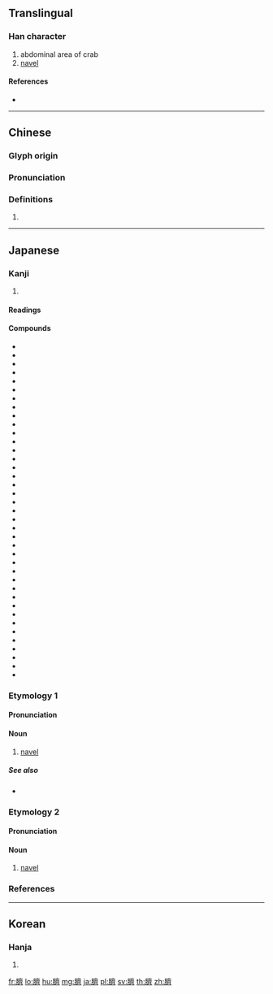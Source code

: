 {{character info/new}}
{{also|脐|𦜝}}
==Translingual==
{{Han simplified forms|臍|𦜝|脐|ex=y}}

===Han character===
{{Han char|rn=130|rad=肉|as=14|sn=18|four=70223|canj=BYX|ids=⿰⺼齊}}

# abdominal area of crab
# [[navel]]

====References====
* {{Han ref|kx=0996.250|dkj=29967|hdz=32121.050|uh=81CD|ud=33229|bh=C2C0|bd=49856}}

----

==Chinese==
{{zh-forms|s=脐}}

===Glyph origin===
{{Han etym}}

===Pronunciation===
{{zh-pron
|m=qí
|c=ci4
|h=pfs=
|md=
|mn=qz,xm,zz:chê/châi
|mn_note=chê - literary; châi - vernacular
|w=
|mc=y
|oc=y
|cat=
}}

===Definitions===
{{zh-hanzi}}

# {{rfdef|lang=zh}}

----

==Japanese==

===Kanji===
{{ja-kanji|grade=|rs=肉14|style=ky|shin=𦜝}}

# {{defn|lang=ja|sort=肉14}}

====Readings====
{{ja-readings|goon=[[ざい]] (zai)|kanon=[[せい]] (sei)|kun=[[へそ]] (heso), [[ほぞ]] (hozo)}}

====Compounds====
{{der-top|Compounds}}
* {{ja-r|膃肭臍|おっとせい|[[fur seal]]}}
* {{ja-r|観念の臍を固める|かんねん の ほぞ を かためる}}
* {{ja-r|臍炎|さいえん}}
* {{ja-r|臍下|さいか}}
* {{ja-r|臍窩|さいか}}
* {{ja-r|臍下丹田|さいかたんでん}}
* {{ja-r|臍疝痛|さいせんつう}}
* {{ja-r|臍帯|さいたい}}
* {{ja-r|臍帯血|さいたいけつ}}
* {{ja-r|臍帯血移植|さいたいけついしょく}}
* {{ja-r|臍囊|さいのう}}
* {{ja-r|臍ヘルニア|さいヘルニア}}
* {{ja-r|麝香の臍|じゃこう の ほぞ}}
* {{ja-r|臍下|せいか}}
* {{ja-r|臍下丹田|せいかたんでん}}
* {{ja-r|噬臍|ぜいせい}}
* {{ja-r|臍帯|せいたい}}
* {{ja-r|出臍|でべそ}}
* {{ja-r|臍猪|へそいのしし|[[peccary]]}}
* {{ja-r|臍が宿替えする|へそ が やどがえ する}}
* {{ja-r|臍土器|へそかわらけ}}
* {{ja-r|臍柑|へそかん}}
* {{ja-r|臍繰り|へそくり}}
* {{ja-r|臍繰り金|へそくりがね}}
* {{ja-r|臍繰る|へそくる}}
* {{ja-r|臍茶|へそちゃ}}
* {{ja-r|臍で茶を沸かす|へそ で ちゃ を わかす}}
* {{ja-r|臍の緒|へそ の お}}
* {{ja-r|臍の緒を切ってから|へそ の お を きって から}}
* {{ja-r|臍の下|へそ の した}}
* {{ja-r|臍曲がり|へそまがり}}
* {{ja-r|臍 を 曲げる|へそ を まげる}}
* {{ja-r|臍落ち|ほぞおち}}
* {{ja-r|臍繰り金|ほぞくりがね}}
* {{ja-r|臍落|ほぞち}}
* {{ja-r|臍の緒|ほぞ の お}}
* {{ja-r|臍を固める|ほぞ を かためる}}
* {{ja-r|臍を噬む|ほぞ を かむ}}
* {{ja-r|櫓臍|ろべそ}}
{{der-bottom}}

===Etymology 1===
{{ja-kanjitab|へそ|yomi=k}}

====Pronunciation====
{{ja-pron|yomi=k|へそ|acc=0|acc_ref=DJR,NHK}}

====Noun====
{{ja-noun|へそ}}

# {{lb|ja|anatomy|sort=へそ}} [[navel]]

=====See also=====
* {{ja-r|腹|はら|[[belly]]}}

===Etymology 2===
{{ja-kanjitab|ほぞ|yomi=k}}

====Pronunciation====
{{ja-pron|yomi=k|ほぞ|acc=1|acc_ref=DJR,NHK|acc2=0|acc2_ref=NHK}}

====Noun====
{{ja-noun|ほぞ}}

# {{lb|ja|anatomy|sort=ほぞ}} [[navel]]

===References===
<references/>

----

==Korean==

===Hanja===
{{ko-hanja|hangeul=제|eumhun=|rv=je|mr=che|y=cey}}

# {{defn|lang=ko|sort=肉14}}

[[fr:臍]]
[[lo:臍]]
[[hu:臍]]
[[mg:臍]]
[[ja:臍]]
[[pl:臍]]
[[sv:臍]]
[[th:臍]]
[[zh:臍]]